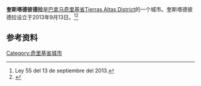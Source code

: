 {{Infobox settlement
|name                   = 奎斯塔德彼德拉
|native_name            = 
|settlement_type        = [[市_(巴拿马)|市]]
|image_skyline          = 
|image_caption          = 
|image_alt              = 
|pushpin_map            =
|coordinates_display    = inline,title
|coordinates_region     = PA
|subdivision_type       = 国家
|subdivision_name       = {{flag|Panama}}
|subdivision_type1      = [[巴拿马行政区划|省份]]
|subdivision_name1      = [[奇里基省|奇里基省]]
|subdivision_type2      = [[区_(巴拿马)|区]]
|subdivision_name2      = [[Tierras_Altas_District|Tierras Altas]]
|leader_title           = 
|leader_name            = 
|established_title      = 设立时间
|established_date       = 2013年<ref name=law>Ley 55 del 13 de septiembre del 2013.</ref><ref name=prensa>{{cite news|title=Tierras Altas, nuevo municipio chiricano|url=http://impresa.prensa.com/nacionales/Tierras-Altas-nuevo-municipio-chiricano_0_3755624441.html|accessdate=May 29, 2015|work=[[La_Prensa_(Panama_City)|La Prensa]]|date=September 17, 2013|archive-url=https://web.archive.org/web/20150529065849/http://impresa.prensa.com/nacionales/Tierras-Altas-nuevo-municipio-chiricano_0_3755624441.html|archive-date=2015-05-29|dead-url=yes}}</ref>
|area_land_km2          = 
|area_footnotes         = 
|population_as_of       = 
|population_total       = 
|population_footnotes   = 
|population_density_km2 = 
|population_note        = 
|timezone1              = [[北美东部时区|东部时区]]
|utc_offset1            = −5
|latd                   = 
|latm                   = 
|lats                   = 
|latNS                  = 
|longd                  = 
|longm                  = 
|longs                  = 
|longEW                 = }}

'''奎斯塔德彼德拉'''是[[巴拿马|巴拿马]][[奇里基省|奇里基省]][[Tierras_Altas_District|Tierras Altas District]]的一个城市。奎斯塔德彼德拉设立于2013年9月13日。<ref name=law>Ley 55 del 13 de septiembre del 2013.</ref><ref name=prensa>{{cite news|title=Tierras Altas, nuevo municipio chiricano|url=http://impresa.prensa.com/nacionales/Tierras-Altas-nuevo-municipio-chiricano_0_3755624441.html|accessdate=May 29, 2015|work=[[La_Prensa_(Panama_City)|La Prensa]]|date=September 17, 2013|archive-url=https://web.archive.org/web/20150529065849/http://impresa.prensa.com/nacionales/Tierras-Altas-nuevo-municipio-chiricano_0_3755624441.html|archive-date=2015-05-29|dead-url=yes}}</ref>

==参考资料==
{{reflist}}

{{Panama-geo-stub}}
{{Chiriquí Province}}

{{coord|8|40|39.9248|N|82|37|40.4850|W|display=title}}

[[Category:奇里基省城市|Category:奇里基省城市]]